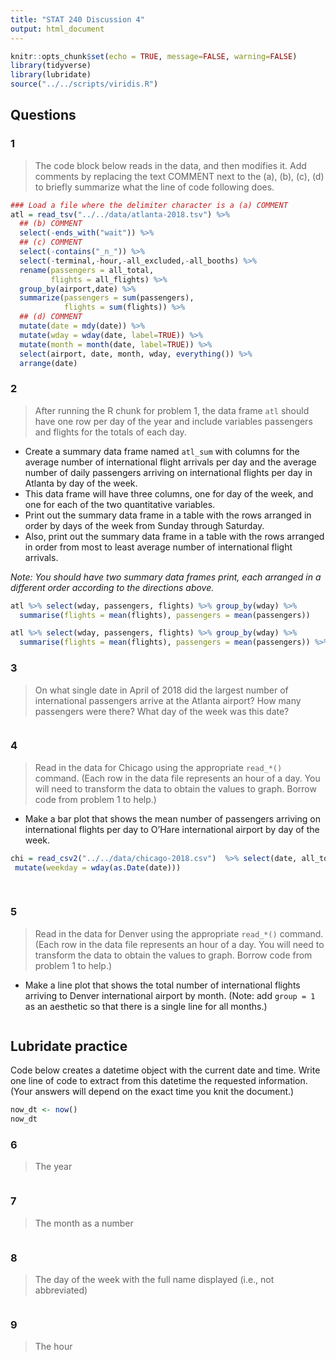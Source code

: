 ```yaml
---
title: "STAT 240 Discussion 4"
output: html_document
---
```


```r
knitr::opts_chunk$set(echo = TRUE, message=FALSE, warning=FALSE)
library(tidyverse)
library(lubridate)
source("../../scripts/viridis.R")
```

## Questions

### 1

> The code block below reads in the data, and then modifies it. Add comments by replacing the text COMMENT next to the (a), (b), (c), (d) to briefly summarize what the line of code following does.

```r
### Load a file where the delimiter character is a (a) COMMENT
atl = read_tsv("../../data/atlanta-2018.tsv") %>%
  ## (b) COMMENT
  select(-ends_with("wait")) %>%
  ## (c) COMMENT
  select(-contains("_n_")) %>%
  select(-terminal,-hour,-all_excluded,-all_booths) %>%
  rename(passengers = all_total,
         flights = all_flights) %>%
  group_by(airport,date) %>%
  summarize(passengers = sum(passengers),
            flights = sum(flights)) %>%
  ## (d) COMMENT
  mutate(date = mdy(date)) %>%
  mutate(wday = wday(date, label=TRUE)) %>%
  mutate(month = month(date, label=TRUE)) %>%
  select(airport, date, month, wday, everything()) %>% 
  arrange(date)
```



### 2

> After running the R chunk for problem 1, the data frame `atl` should have one row per day of the year and include variables passengers and flights for the totals of each day. 

- Create a summary data frame named `atl_sum` with columns for the average number of international flight arrivals per day and the average number of daily passengers arriving on international flights per day in Atlanta by day of the week.  
- This data frame will have three columns, one for day of the week, and one for each of the two quantitative variables.  
- Print out the summary data frame in a table with the rows arranged in order by days of the week from Sunday through Saturday.
- Also, print out the summary data frame in a table with the rows arranged in order from most to least average number of international flight arrivals.

*Note:  You should have two summary data frames print, each arranged in a different order according to the directions above.*

```r
atl %>% select(wday, passengers, flights) %>% group_by(wday) %>%
  summarise(flights = mean(flights), passengers = mean(passengers))

atl %>% select(wday, passengers, flights) %>% group_by(wday) %>%
  summarise(flights = mean(flights), passengers = mean(passengers)) %>% arrange(desc(flights))
```


### 3

> On what single date in April of 2018 did the largest number of international passengers arrive at the Atlanta airport? How many passengers were there? What day of the week was this date?

```r

```


### 4

> Read in the data for Chicago using the appropriate `read_*()` command.  (Each row in the data file represents an hour of a day. You will need to transform the data to obtain the values to graph. Borrow code from problem 1 to help.)

-  Make a bar plot that shows the mean number of passengers arriving on international flights per day to O'Hare international airport by day of the week. 

```r
chi = read_csv2("../../data/chicago-2018.csv")  %>% select(date, all_total) %>% 
 mutate(weekday = wday(as.Date(date)))
  
  
```


### 5

> Read in the data for Denver using the appropriate `read_*()` command. (Each row in the data file represents an hour of a day. You will need to transform the data to obtain the values to graph. Borrow code from problem 1 to help.)

- Make a line plot that shows the total number of international flights arriving to Denver international airport by month. (Note: add `group = 1` as an aesthetic so that there is a single line for all months.)

```r

```

## Lubridate practice

Code below creates a datetime object with the current date and time.
Write one line of code to extract from this datetime the requested information.
(Your answers will depend on the exact time you knit the document.)

```r
now_dt <- now()
now_dt
```



### 6

> The year

```r

```



### 7

> The month as a number

```r

```



### 8

> The day of the week with the full name displayed (i.e., not abbreviated)

```r

```


### 9

> The hour

```r

```

